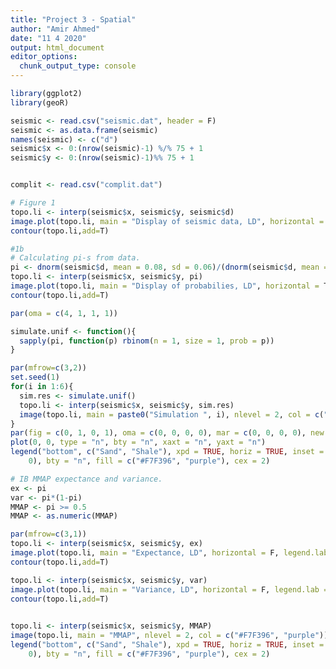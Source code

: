 ```yaml
---
title: "Project 3 - Spatial"
author: "Amir Ahmed"
date: "11 4 2020"
output: html_document
editor_options: 
  chunk_output_type: console
---
```


```r
library(ggplot2)
library(geoR)
```


```r
seismic <- read.csv("seismic.dat", header = F)
seismic <- as.data.frame(seismic)
names(seismic) <- c("d")
seismic$x <- 0:(nrow(seismic)-1) %/% 75 + 1
seismic$y <- 0:(nrow(seismic)-1)%% 75 + 1


complit <- read.csv("complit.dat")

```


```r
# Figure 1
topo.li <- interp(seismic$x, seismic$y, seismic$d)
image.plot(topo.li, main = "Display of seismic data, LD", horizontal = T, legend.lab = "d")
contour(topo.li,add=T)

```

```r
#1b
# Calculating pi-s from data. 
pi <- dnorm(seismic$d, mean = 0.08, sd = 0.06)/(dnorm(seismic$d, mean = 0.02, sd = 0.06) + dnorm(seismic$d, mean = 0.08, sd = 0.06))
topo.li <- interp(seismic$x, seismic$y, pi)
image.plot(topo.li, main = "Display of probabilies, LD", horizontal = T, legend.lab = "p")
contour(topo.li,add=T)

```

```r
par(oma = c(4, 1, 1, 1))

simulate.unif <- function(){
  sapply(pi, function(p) rbinom(n = 1, size = 1, prob = p))
}

par(mfrow=c(3,2))
set.seed(1)
for(i in 1:6){
  sim.res <- simulate.unif()
  topo.li <- interp(seismic$x, seismic$y, sim.res)
  image(topo.li, main = paste0("Simulation ", i), nlevel = 2, col = c("#F7F396", "purple"))
}
par(fig = c(0, 1, 0, 1), oma = c(0, 0, 0, 0), mar = c(0, 0, 0, 0), new = TRUE)
plot(0, 0, type = "n", bty = "n", xaxt = "n", yaxt = "n")
legend("bottom", c("Sand", "Shale"), xpd = TRUE, horiz = TRUE, inset = c(0, 
    0), bty = "n", fill = c("#F7F396", "purple"), cex = 2)

```

```r
# IB MMAP expectance and variance.
ex <- pi 
var <- pi*(1-pi)
MMAP <- pi >= 0.5
MMAP <- as.numeric(MMAP)

par(mfrow=c(3,1))
topo.li <- interp(seismic$x, seismic$y, ex)
image.plot(topo.li, main = "Expectance, LD", horizontal = F, legend.lab = "Expectance")
contour(topo.li,add=T)

topo.li <- interp(seismic$x, seismic$y, var)
image.plot(topo.li, main = "Variance, LD", horizontal = F, legend.lab = "Variance")
contour(topo.li,add=T)
 

topo.li <- interp(seismic$x, seismic$y, MMAP)
image(topo.li, main = "MMAP", nlevel = 2, col = c("#F7F396", "purple"))
legend("bottom", c("Sand", "Shale"), xpd = TRUE, horiz = TRUE, inset = c(0, 
    0), bty = "n", fill = c("#F7F396", "purple"), cex = 2)


```


